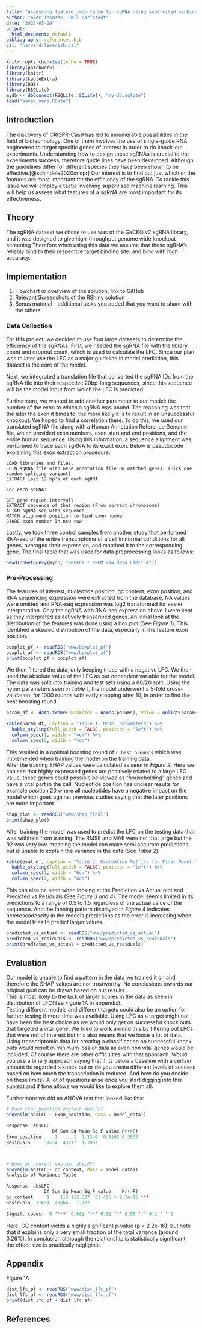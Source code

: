 ```yaml
---
title: "Assessing feature importance for sgRNA using supervised machine learning"
author: "Alec Thomsen, Emil Carlstedt"
date: "2025-05-29"
output:
  html_document: default
bibliography: references.bib
csl: "harvard-limerick.csl"
---
```


```r
knitr::opts_chunk$set(echo = TRUE)
library(patchwork)
library(knitr)
library(kableExtra)
library(DBI)
library(RSQLite)
mydb <- dbConnect(RSQLite::SQLite(), "my-db.sqlite")
load("saved_vars.RData")
```
## Introduction
The discovery of CRISPR-Cas9 has led to innumerable possibilities in the field of biotechnology. One of them involves the use of single-guide RNA engineered to target specific genes of interest in order to do knock-out experiments. Understanding how to design these sgRNAs is crucial to the experiments success, therefore guide lines have been developed. Although the guidelines differ for different species they have been shown to be effective.[@schindele2020crispr] Our interest is to find out just which of the features are most important for the efficiency of the sgRNA.
To tackle this issue we will employ a tactic involving supervised machine learning. This will help us assess what features of a sgRNA are most important for its effectiveness.

## Theory
The sgRNA dataset we chose to use was of the GeCKO v2 sgRNA library, and it was designed to give high-throughput genome wide knockout screening
Therefore when using this data we assume that these sgRNA's reliably bind to their respective target binding site, and bind with high accuracy.

## Implementation
1. Flowchart or overview of the solution; link to GitHub  
2. Relevant Screenshots of the RShiny solution  
3. Bonus material - additional tasks you added that you want to share with the others 

### Data Collection
For this project, we decided to use four large datasets to determine the efficiency of the sgRNAs. First, we needed the sgRNA file with the library count and dropout count, which is used to calculate the LFC. Since our plan was to later use the LFC as a major guideline in model prediction, this dataset is the core of the model.

Next, we integrated a translation file that converted the sgRNA IDs from the sgRNA file into their respective 20bp-long sequences, since this sequence will be the model input from which the LFC is predicted.

Furthermore, we wanted to add another parameter to our model: the number of the exon to which a sgRNA was bound. The reasoning was that the later the exon it binds to, the more likely it is to result in an unsuccessful knockout. We hoped to find a correlation there. To do this, we used our translated sgRNA file along with a Human Annotation Reference Genome file, which provided exon numbers, exon start and end positions, and the entire human sequence. Using this information, a sequence alignment was performed to trace each sgRNA to its exact exon. Below is pseudocode explaining this exon extraction procedure:

```#r
LOAD libraries and files.
JOIN sgRNA_file with Gene annotation file ON matched genes. (Pick one random splicing variant)
EXTRACT last 12 bp's of each sgRNA

For each sgRNA:

GET gene region intervall
EXTRACT sequence of that region (From correct chromosome)
ALIGN sgRNA seq with sequence
MATCH alignment position to find exon number
STORE exon number In new row

```
Lastly, we took three control samples from another study that performed RNA-seq of the entire transcriptome of a cell in normal conditions for all genes, averaged their expression, and matched it to the corresponding gene. The final table that was used for data preprocessing looks as follows:

```r
head(dbGetQuery(mydb, "SELECT * FROM raw_data LIMIT 4"))
```

### Pre-Processing
The features of interest; nucleotide position, gc content, exon position, and RNA sequencing expression were extracted from the database. NA values were omitted and RNA-seq expression was log2 transformed for easier interpretation. Only the sgRNA with RNA-seq expression above 1 were kept as they interpreted as actively transcribed genes.
An initial look at the distribution of the features was done using a box plot (See *Figure 1*). This identified a skewed distribution of the data, especially in the feature exon position.

```r
boxplot_pf <- readRDS("www/boxplot_pf")
boxplot_af <- readRDS("www/boxplot_af")
print(boxplot_pf + boxplot_af)
```

We then filtered the data, only keeping those with a negative LFC. We then used the absolute value of the LFC as our dependent variable for the model.  
The data was split into training and test sets using a 80/20 split. Using the hyper parameters seen in *Table 1*, the model underwent a 5-fold cross-validation, for 1000 rounds with early stopping after 10, in order to find the best boosting round.  

```r
param_df <- data.frame(Parameter = names(params), Value = unlist(params), row.names = NULL)

kable(param_df, caption = "Table 1. Model Parameters") %>%
  kable_styling(full_width = FALSE, position = "left") %>%
  column_spec(1, width = "4cm") %>%
  column_spec(2, width = "4cm")    

```
  
This resulted in a optimal boosting round of `r best_nrounds` which was implemented when training the model on the training data.  
After the training SHAP values were calculated as seen in *Figure 2*. Here we can see that highly expressed genes are positively related to a large LFC value, these genes could possible be viewed as "householding" genes and have a vital part in the cell. Nucleotide position has unclear results for example position 20 where all nucleotides have a negative impact on the model which goes against previous studies saying that the later positions are more important.

```r
shap_plot <- readRDS("www/shap_final")
print(shap_plot)
```

After training the model was used to predict the LFC on the testing data that was withheld from training. The RMSE and MAE were not that large but the R2 was very low, meaning the model can make semi accurate predictions but is unable to explain the variance in the data.(See *Table 2*).

```r
kable(eval_df, caption = "Table 2. Evaluation Metrics for Final Model.") %>%
  kable_styling(full_width = FALSE, position = "left") %>%
  column_spec(1, width = "6cm") %>%
  column_spec(2, width = "4cm")
```

This can also be seen when looking at the Prediction vs Actual plot and Predicted vs Residuals (See *Figure 3 and 4*). The model seems limited in its predictions to a range of 0.5 to 1.5 regardless of the actual value of the sequence. And the fanning pattern displayed in *Figure 4* indicates heteroscadescity in the models predictions as the error is increasing when the model tries to predict larger values.

```r
predicted_vs_actual <- readRDS("www/predicted_vs_actual")
predicted_vs_residuals <- readRDS("www/predicted_vs_residuals")
print(predicted_vs_actual + predicted_vs_residuals)
```

## Evaluation

Our model is unable to find a pattern in the data we trained it on and therefore the SHAP values are not trustworthy. No conclusions towards our original goal can be drawn based on our results.  
This is most likely to the lack of larger scores in the data as seen in distribution of LFC(See Figure 1A in appendix).  
Testing different models and different targets could also be an option for further testing if more time was available.
Using LFC as a target might not have been the best choice as we would only get on successful knock outs that targeted a vital gene. We tried to work around this by filtering out LFCs that were not of interest but this also means that we loose a lot of data. Using transcriptomic data for creating a classification on successful knock outs would result in minimum loss of data as even non vital genes would be included. Of course there are other difficulties with that approach. Would you use a binary approach saying that if its below a baseline with a certain amount its regarded a knock out or do you create different levels of success based on how much the transcription is reduced. And how do you decide on these limits? A lot of questions arise once you start digging into this subject and if time allows we would like to explore them all.

Furthermore we did an ANOVA test that looked like this:
```r
# Does Exon_position explain absLFC?
anova(lm(absLFC ~ Exon_position, data = model_data))

Response: absLFC
                 Df Sum Sq Mean Sq F value Pr(>F)
Exon_position     1      1  1.1346  0.8162 0.3663
Residuals     31634  43977  1.3902               



# Does gc_content explain absLFC?
anova(lm(absLFC ~ gc_content, data = model_data))
Analysis of Variance Table

Response: absLFC
              Df Sum Sq Mean Sq F value    Pr(>F)    
gc_content     1    113 112.897  81.416 < 2.2e-16 ***
Residuals  31634  43866   1.387                      
---
Signif. codes:  0 ‘***’ 0.001 ‘**’ 0.01 ‘*’ 0.05 ‘.’ 0.1 ‘ ’ 1

```
Here, GC content yields a highly significant p‐value (p < 2.2e-16), but note that it explains only a very small fraction of the total variance (around 0.26%). In conclusion although the relationship is statistically significant, the effect size is practically negligible.

## Appendix
Figure 1A
```r
dist_lfc_pf <- readRDS("www/dist_lfc_pf")
dist_lfc_af <- readRDS("www/dist_lfc_af")
print(dist_lfc_pf + dist_lfc_af)
```

## References